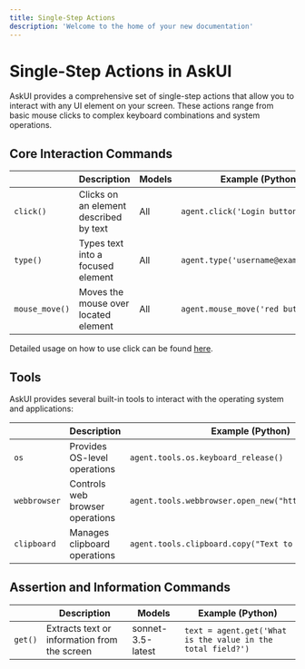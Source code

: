 ```yaml
---
title: Single-Step Actions 
description: 'Welcome to the home of your new documentation'
---
```


# Single-Step Actions in AskUI

AskUI provides a comprehensive set of single-step actions that allow you to interact with any UI element on your screen. These actions range from basic mouse clicks to complex keyboard combinations and system operations.

## Core Interaction Commands

|  | **Description** | **Models** | **Example (Python)** |
| --- | --- | --- | --- |
| `click()` | Clicks on an element described by text | All | `agent.click('Login button')` |
| `type()` | Types text into a focused element | All | `agent.type('username@example.com')` |
| `mouse_move()` | Moves the mouse over located element | All | `agent.mouse_move('red button')` |

Detailed usage on how to use click can be found [here](/02-api-reference/01-agent-frameworks/02-python/02-vision-agent-api/agent).

## Tools

AskUI provides several built-in tools to interact with the operating system and applications:

|  | **Description** | **Example (Python)** |
| --- | --- | --- |
| `os` | Provides OS-level operations | `agent.tools.os.keyboard_release()` |
| `webbrowser` | Controls web browser operations | `agent.tools.webbrowser.open_new("https://askui.com")` |
| `clipboard` | Manages clipboard operations | `agent.tools.clipboard.copy("Text to copy")` |

## Assertion and Information Commands

|  | **Description** | **Models** | **Example (Python)** |
| --- | --- | --- | --- |
| `get()` | Extracts text or information from the screen | sonnet-3.5-latest | `text = agent.get('What is the value in the total field?')` |
